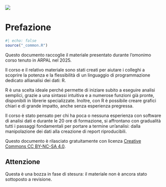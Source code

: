 ![](cover.png){fig-alt="R in ARPAL"}

# Prefazione {.unnumbered}

```r
#| echo: false
source("_common.R")
```

Questo documento raccoglie il materiale presentato durante l'omonimo corso tenuto in ARPAL nel 2025.

Il corso e il relativo materiale sono stati creati per aiutare i colleghi a scoprire la potenza e la flessibilità di un linguaggio di programmazione dedicato allianalisi dei dati: R.

R è una scelta ideale perché permette di iniziare subito a eseguire analisi semplici, grazie a una sintassi intuitiva e a numerose funzioni già pronte, disponibili in librerie specializzate. Inoltre, con R è possibile creare grafici chiari e di grande impatto, anche senza esperienza pregressa.

Il corso è stato pensato per chi ha poca o nessuna esperienza con software di analisi dati e durante le 20 ore di formazione, si affrontano con gradualità tutti i passaggi fondamentali per portare a termine un'analisi: dalla manipolazione dei dati alla creazione di report riproducibili.

Questo documento è rilasciato gratuitamente con licenza [Creative Commons CC BY-NC-SA 4.0](https://creativecommons.org/licenses/by-nc-sa/4.0/deed.it).

::: {.callout-important}
## Attenzione {.unnumbered}

Questa è una bozza in fase di stesura: il materiale non è ancora stato sottoposto a revisione.

:::
